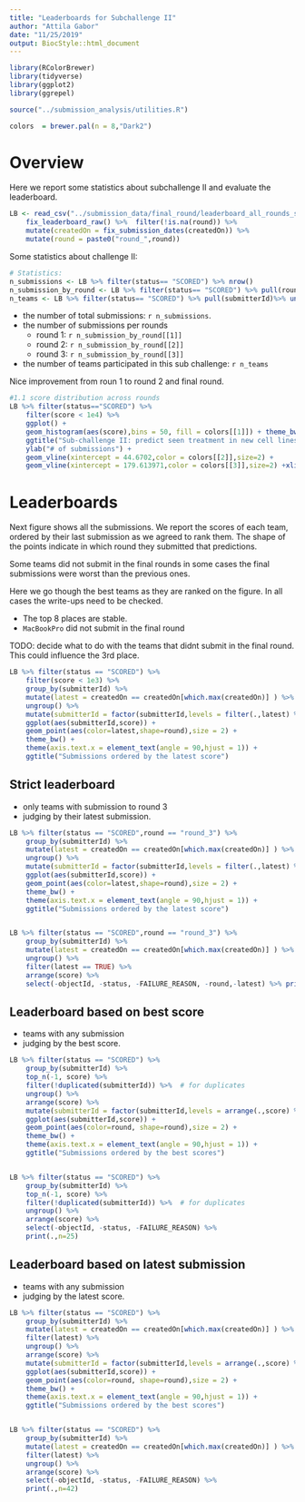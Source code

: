 ```yaml
---
title: "Leaderboards for Subchallenge II"
author: "Attila Gabor"
date: "11/25/2019"
output: BiocStyle::html_document
---
```


```r

library(RColorBrewer)
library(tidyverse)
library(ggplot2)
library(ggrepel)

source("../submission_analysis/utilities.R")

colors  = brewer.pal(n = 8,"Dark2")

```

# Overview
Here we report some statistics about subchallenge II and evaluate the leaderboard. 

```r
LB <- read_csv("../submission_data/final_round/leaderboard_all_rounds_sc2.csv") %>%
	fix_leaderboard_raw() %>%  filter(!is.na(round)) %>%
	mutate(createdOn = fix_submission_dates(createdOn)) %>%
	mutate(round = paste0("round_",round))
```

Some statistics about challenge II: 
```r
# Statistics: 
n_submissions <- LB %>% filter(status== "SCORED") %>% nrow()
n_submission_by_round <- LB %>% filter(status== "SCORED") %>% pull(round) %>% table()
n_teams <- LB %>% filter(status== "SCORED") %>% pull(submitterId)%>% unique() %>% length()
```

- the number of total submissions: `r n_submissions`. 
- the number of submissions per rounds
	- round 1: `r n_submission_by_round[[1]]`
	- round 2: `r n_submission_by_round[[2]]`
	- round 3: `r n_submission_by_round[[3]]`
- the number of teams participated in this sub challenge: `r n_teams`

Nice improvement from roun 1 to round 2 and final round. 

```r
#1.1 score distribution across rounds
LB %>% filter(status=="SCORED") %>%
	filter(score < 1e4) %>% 
	ggplot() + 
	geom_histogram(aes(score),bins = 50, fill = colors[[1]]) + theme_bw() + 
	ggtitle("Sub-challenge II: predict seen treatment in new cell lines") +
	ylab("# of submissions") + 
	geom_vline(xintercept = 44.6702,color = colors[[2]],size=2) + 
	geom_vline(xintercept = 179.613971,color = colors[[3]],size=2) +xlim(0,300) + facet_grid( round~ .)

```



# Leaderboards


Next figure shows all the submissions. We report the scores of each team, ordered
by their last submission as we agreed to rank them. 
The shape of the points indicate in which round they submitted that predictions. 

Some teams did not submit in the final rounds in some cases the final submissions were
worst than the previous ones. 

Here we go though the best teams as they are ranked on the figure. In all cases the write-ups need to be checked. 

- The top 8 places are stable. 
- `MacBookPro` did not submit in the final round

TODO: decide what to do with the teams that didnt submit in the final round. This 
could influence the 3rd place. 


```r
LB %>% filter(status == "SCORED") %>% 
	filter(score < 1e3) %>%
	group_by(submitterId) %>%
	mutate(latest = createdOn == createdOn[which.max(createdOn)] ) %>%
	ungroup() %>%
	mutate(submitterId = factor(submitterId,levels = filter(.,latest) %>%arrange(score) %>% pull(submitterId)))%>%
	ggplot(aes(submitterId,score)) + 
	geom_point(aes(color=latest,shape=round),size = 2) + 
	theme_bw() + 
	theme(axis.text.x = element_text(angle = 90,hjust = 1)) +
	ggtitle("Submissions ordered by the latest score")

```

## Strict leaderboard

- only teams with submission to round 3
- judging by their latest submission. 

```r
LB %>% filter(status == "SCORED",round == "round_3") %>% 
	group_by(submitterId) %>%
	mutate(latest = createdOn == createdOn[which.max(createdOn)] ) %>%
	ungroup() %>%
	mutate(submitterId = factor(submitterId,levels = filter(.,latest) %>%arrange(score) %>% pull(submitterId)))%>%
	ggplot(aes(submitterId,score)) + 
	geom_point(aes(color=latest,shape=round),size = 2) + 
	theme_bw() + 
	theme(axis.text.x = element_text(angle = 90,hjust = 1)) +
	ggtitle("Submissions ordered by the latest score")


LB %>% filter(status == "SCORED",round == "round_3") %>% 
	group_by(submitterId) %>%
	mutate(latest = createdOn == createdOn[which.max(createdOn)] ) %>%
	ungroup() %>%
	filter(latest == TRUE) %>%
	arrange(score) %>%
	select(-objectId, -status, -FAILURE_REASON, -round,-latest) %>% print(.,n=15)
```

## Leaderboard based on best score

- teams with any submission 
- judging by the best score.


```r

LB %>% filter(status == "SCORED") %>% 
	group_by(submitterId) %>%
	top_n(-1, score) %>%
	filter(!duplicated(submitterId)) %>%  # for duplicates
	ungroup() %>%
	arrange(score) %>%
	mutate(submitterId = factor(submitterId,levels = arrange(.,score) %>% pull(submitterId)))%>%
	ggplot(aes(submitterId,score)) + 
	geom_point(aes(color=round, shape=round),size = 2) + 
	theme_bw() + 
	theme(axis.text.x = element_text(angle = 90,hjust = 1)) +
	ggtitle("Submissions ordered by the best scores") 


LB %>% filter(status == "SCORED") %>% 
	group_by(submitterId) %>%
	top_n(-1, score) %>%
	filter(!duplicated(submitterId)) %>%  # for duplicates
	ungroup() %>%
	arrange(score) %>%
	select(-objectId, -status, -FAILURE_REASON) %>%
	print(.,n=25)
```


## Leaderboard based on latest submission


- teams with any submission 
- judging by the latest score.


```r

LB %>% filter(status == "SCORED") %>% 
	group_by(submitterId) %>%
	mutate(latest = createdOn == createdOn[which.max(createdOn)] ) %>%
	filter(latest) %>%
	ungroup() %>%
	arrange(score) %>%
	mutate(submitterId = factor(submitterId,levels = arrange(.,score) %>% pull(submitterId)))%>%
	ggplot(aes(submitterId,score)) + 
	geom_point(aes(color=round, shape=round),size = 2) + 
	theme_bw() + 
	theme(axis.text.x = element_text(angle = 90,hjust = 1)) +
	ggtitle("Submissions ordered by the best scores")


LB %>% filter(status == "SCORED") %>% 
	group_by(submitterId) %>%
	mutate(latest = createdOn == createdOn[which.max(createdOn)] ) %>%
	filter(latest) %>% 
	ungroup() %>%
	arrange(score) %>%
	select(-objectId, -status, -FAILURE_REASON) %>%
	print(.,n=42)
```




